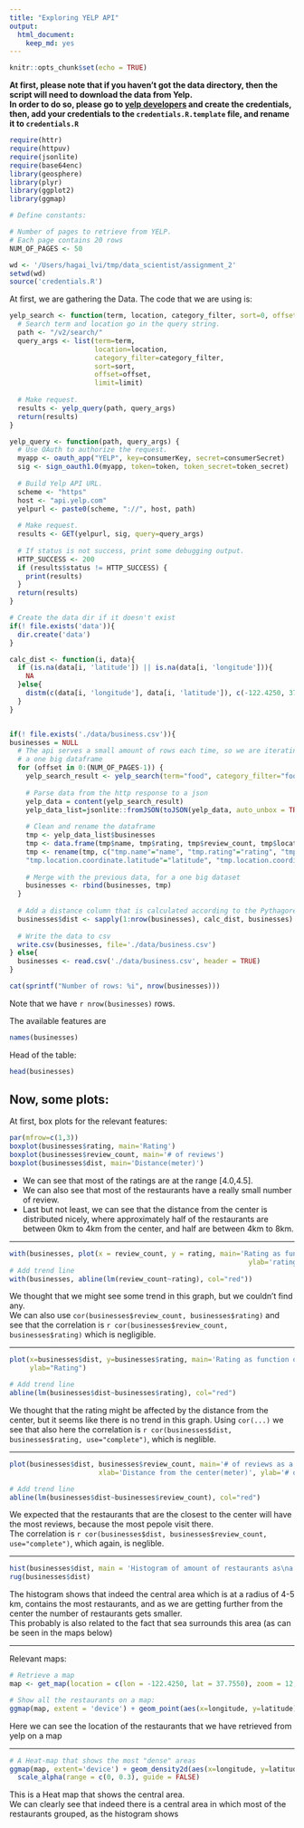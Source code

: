 ```yaml
---
title: "Exploring YELP API"
output: 
  html_document: 
    keep_md: yes
---
```


```r
knitr::opts_chunk$set(echo = TRUE)
```
**At first, please note that if you haven't got the data directory, then the script will need to download the data from Yelp.  
In order to do so, please go to [yelp developers](https://www.yelp.com/developers/manage_api_keys) and create the credentials,
then, add your credentials to the `credentials.R.template` file, and rename it to `credentials.R`**  



```r
require(httr)
require(httpuv)
require(jsonlite)
require(base64enc)
library(geosphere)
library(plyr)
library(ggplot2)
library(ggmap)
```

```r
# Define constants:

# Number of pages to retrieve from YELP.
# Each page contains 20 rows
NUM_OF_PAGES <- 50
```

```r
wd <- '/Users/hagai_lvi/tmp/data_scientist/assignment_2'
setwd(wd)
source('credentials.R')
```

At first, we are gathering the Data. The code that we are using is:

```r
yelp_search <- function(term, location, category_filter, sort=0, offset=0, limit=20) {
  # Search term and location go in the query string.
  path <- "/v2/search/"
  query_args <- list(term=term,
                     location=location,
                     category_filter=category_filter,
                     sort=sort,
                     offset=offset,
                     limit=limit)
  
  # Make request.
  results <- yelp_query(path, query_args)
  return(results)
}

yelp_query <- function(path, query_args) {
  # Use OAuth to authorize the request.
  myapp <- oauth_app("YELP", key=consumerKey, secret=consumerSecret)
  sig <- sign_oauth1.0(myapp, token=token, token_secret=token_secret)
  
  # Build Yelp API URL.
  scheme <- "https"
  host <- "api.yelp.com"
  yelpurl <- paste0(scheme, "://", host, path)
  
  # Make request.
  results <- GET(yelpurl, sig, query=query_args)
  
  # If status is not success, print some debugging output.
  HTTP_SUCCESS <- 200
  if (results$status != HTTP_SUCCESS) {
    print(results)
  }
  return(results)
}

# Create the data dir if it doesn't exist
if(! file.exists('data')){
  dir.create('data')
}

calc_dist <- function(i, data){
  if (is.na(data[i, 'latitude']) || is.na(data[i, 'longitude'])){
    NA
  }else{
    distm(c(data[i, 'longitude'], data[i, 'latitude']), c(-122.4250, 37.7550))
  }
}


if(! file.exists('./data/business.csv')){
businesses = NULL
  # The api serves a small amount of rows each time, so we are iterating over and over and building
  # a one big dataframe
  for (offset in 0:(NUM_OF_PAGES-1)) {
    yelp_search_result <- yelp_search(term="food", category_filter="food", location="San Francisco, CA", sort=0, offset = offset*20)
    
    # Parse data from the http response to a json
    yelp_data = content(yelp_search_result)
    yelp_data_list=jsonlite::fromJSON(toJSON(yelp_data, auto_unbox = TRUE))
    
    # Clean and rename the dataframe
    tmp <- yelp_data_list$businesses
    tmp <- data.frame(tmp$name, tmp$rating, tmp$review_count, tmp$location$coordinate$latitude, tmp$location$coordinate$longitude)
    tmp <- rename(tmp, c("tmp.name"="name", "tmp.rating"="rating", "tmp.review_count"="review_count",
    "tmp.location.coordinate.latitude"="latitude", "tmp.location.coordinate.longitude"="longitude"))
    
    # Merge with the previous data, for a one big dataset
    businesses <- rbind(businesses, tmp)
  }
  
  # Add a distance column that is calculated according to the Pythagorean theorem
  businesses$dist <- sapply(1:nrow(businesses), calc_dist, businesses)
  
  # Write the data to csv
  write.csv(businesses, file='./data/business.csv')
} else{
  businesses <- read.csv('./data/business.csv', header = TRUE)
}

cat(sprintf("Number of rows: %i", nrow(businesses)))
```
Note that we have `r nrow(businesses)` rows.  

The available features are
```r
names(businesses)
```


Head of the table:
```r
head(businesses)
```


## Now, some plots:  

At first, box plots for the relevant features:
```r
par(mfrow=c(1,3))
boxplot(businesses$rating, main='Rating')
boxplot(businesses$review_count, main='# of reviews')
boxplot(businesses$dist, main='Distance(meter)')
```
  
- We can see that most of the ratings are at the range [4.0,4.5].  
- We can also see that most of the restaurants have a really small number of review.
- Last but not least, we can see that the distance from the center is distributed nicely, where
approximately half of the restaurants are between 0km to 4km from the center, and half are between
4km to 8km.

-----

```r
with(businesses, plot(x = review_count, y = rating, main='Rating as function of # of reviews', xlab= '# of reviews',
                                                           ylab='rating'))
# Add trend line
with(businesses, abline(lm(review_count~rating), col="red"))
```
  
We thought that we might see some trend in this graph, but we couldn't find any.  
We can also use `cor(businesses$review_count, businesses$rating)` and see that the correlation is `r cor(businesses$review_count, businesses$rating)`
which is negligible.

-----------------

```r
plot(x=businesses$dist, y=businesses$rating, main='Rating as function of distance from the center', xlab="Distance from the center(meter)",
     ylab="Rating")

# Add trend line
abline(lm(businesses$dist~businesses$rating), col="red")
```  
  
We thought that the rating might be affected by the distance from the center, but it seems like there is no trend in this graph.
Using `cor(...)` we see that also here the correlation is `r cor(businesses$dist, businesses$rating, use="complete")`, which is neglible.

------------

```r
plot(businesses$dist, businesses$review_count, main='# of reviews as a function of distance from the center',
                      xlab='Distance from the center(meter)', ylab='# of reviews')

# Add trend line
abline(lm(businesses$dist~businesses$review_count), col="red")
```
  
We expected that the restaurants that are the closest to the center will have the most reviews, because the most pepole visit there.  
The correlation is `r cor(businesses$dist, businesses$review_count, use="complete")`, which again, is neglible.

--------------------

```r
hist(businesses$dist, main = 'Histogram of amount of restaurants as\na function of distance from the center', xlab = 'Distance(meter)')
rug(businesses$dist)
```
  
The histogram shows that indeed the central area which is at a radius of 4-5 km, contains the most restaurants, and as we are getting further from
the center the number of restaurants gets smaller.  
This probably is also related to the fact that sea surrounds this area (as can be seen in the maps below)

-----------

Relevant maps:
```r
# Retrieve a map
map <- get_map(location = c(lon = -122.4250, lat = 37.7550), zoom = 12, maptype = "hybrid", scale = 2)
```
  
```r
# Show all the restaurants on a map:
ggmap(map, extent = 'device') + geom_point(aes(x=longitude, y=latitude), data=businesses)
```
  
Here we can see the location of the restaurants that we have retrieved from yelp on a map

----
```r
# A Heat-map that shows the most "dense" areas
ggmap(map, extent='device') + geom_density2d(aes(x=longitude, y=latitude), data = businesses) + stat_density2d(data=businesses,aes(x=longitude, y=latitude, fill = ..level.., alpha = ..level..), size = 0.01, bins = 16, geom = "polygon") + scale_fill_gradient(low = "green", high = "red") + 
  scale_alpha(range = c(0, 0.3), guide = FALSE)
```
  
This is a Heat map that shows the central area.  
We can clearly see that indeed there is a central area in which most of the restaurants grouped, as the histogram shows